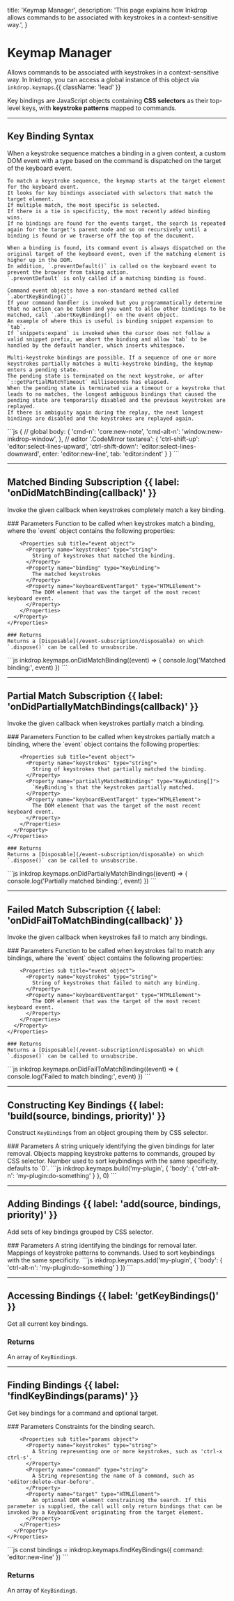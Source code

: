   title: 'Keymap Manager',
  description: 'This page explains how Inkdrop allows commands to be associated with keystrokes in a context-sensitive way.',
}

# Keymap Manager

Allows commands to be associated with keystrokes in a context-sensitive way. In Inkdrop, you can access a global instance of this object via `inkdrop.keymaps`.{{ className: 'lead' }}

Key bindings are JavaScript objects containing **CSS selectors** as their top-level keys, with **keystroke patterns** mapped to commands.

---

## Key Binding Syntax

<Row>
  <Col>
    When a keystroke sequence matches a binding in a given context, a custom DOM event with a type based on the command is dispatched on the target of the keyboard event.

    To match a keystroke sequence, the keymap starts at the target element for the keyboard event.
    It looks for key bindings associated with selectors that match the target element.
    If multiple match, the most specific is selected.
    If there is a tie in specificity, the most recently added binding wins.
    If no bindings are found for the events target, the search is repeated again for the target's parent node and so on recursively until a binding is found or we traverse off the top of the document.

    When a binding is found, its command event is always dispatched on the original target of the keyboard event, even if the matching element is higher up in the DOM.
    In addition, `.preventDefault()` is called on the keyboard event to prevent the browser from taking action.
    `.preventDefault` is only called if a matching binding is found.

    Command event objects have a non-standard method called `.abortKeyBinding()`.
    If your command handler is invoked but you programmatically determine that no action can be taken and you want to allow other bindings to be matched, call `.abortKeyBinding()` on the event object.
    An example of where this is useful is binding snippet expansion to `tab`.
    If `snippets:expand` is invoked when the cursor does not follow a valid snippet prefix, we abort the binding and allow `tab` to be handled by the default handler, which inserts whitespace.

    Multi-keystroke bindings are possible. If a sequence of one or more keystrokes partially matches a multi-keystroke binding, the keymap enters a pending state.
    The pending state is terminated on the next keystroke, or after `::getPartialMatchTimeout` milliseconds has elapsed.
    When the pending state is terminated via a timeout or a keystroke that leads to no matches, the longest ambiguous bindings that caused the pending state are temporarily disabled and the previous keystrokes are replayed.
    If there is ambiguity again during the replay, the next longest bindings are disabled and the keystrokes are replayed again.
  </Col>
  <Col sticky>
    <CodeGroup title="Key Binding Example">
    ```js
    {
      // global
      body: {
        'cmd-n': 'core:new-note',
        'cmd-alt-n': 'window:new-inkdrop-window',
      },
      // editor
      '.CodeMirror textarea': {
        'ctrl-shift-up': 'editor:select-lines-upward',
        'ctrl-shift-down': 'editor:select-lines-downward',
        enter: 'editor:new-line',
        tab: 'editor:indent'
      }
    }
    ```
    </CodeGroup>
  </Col>
</Row>

---

## Matched Binding Subscription {{ label: 'onDidMatchBinding(callback)' }}

Invoke the given callback when keystrokes completely match a key binding.

<Row>
  <Col>
    ### Parameters
    <Properties>
      <Property name="callback(event)" type="function" required>
        Function to be called when keystrokes match a binding, where the `event` object contains the following properties:

        <Properties sub title="event object">
          <Property name="keystrokes" type="string">
            String of keystrokes that matched the binding.
          </Property>
          <Property name="binding" type="Keybinding">
            The matched keystrokes
          </Property>
          <Property name="keyboardEventTarget" type="HTMLElement">
            The DOM element that was the target of the most recent keyboard event.
          </Property>
        </Properties>
      </Property>
    </Properties>

    ### Returns
    Returns a [Disposable](/event-subscription/disposable) on which `.dispose()` can be called to unsubscribe.
  </Col>
  <Col sticky>
    <CodeGroup title="Subscription Example">
    ```js
    inkdrop.keymaps.onDidMatchBinding((event) => {
      console.log('Matched binding:', event)
    })
    ```
    </CodeGroup>
  </Col>
</Row>

---

## Partial Match Subscription {{ label: 'onDidPartiallyMatchBindings(callback)' }}

Invoke the given callback when keystrokes partially match a binding.

<Row>
  <Col>
    ### Parameters
    <Properties>
      <Property name="callback(event)" type="function" required>
        Function to be called when keystrokes partially match a binding, where the `event` object contains the following properties:

        <Properties sub title="event object">
          <Property name="keystrokes" type="string">
            String of keystrokes that partially matched the binding.
          </Property>
          <Property name="partiallyMatchedBindings" type="KeyBinding[]">
            `KeyBinding`s that the keystrokes partially matched.
          </Property>
          <Property name="keyboardEventTarget" type="HTMLElement">
            The DOM element that was the target of the most recent keyboard event.
          </Property>
        </Properties>
      </Property>
    </Properties>

    ### Returns
    Returns a [Disposable](/event-subscription/disposable) on which `.dispose()` can be called to unsubscribe.
  </Col>
  <Col sticky>
    <CodeGroup title="Subscription Example">
    ```js
    inkdrop.keymaps.onDidPartiallyMatchBindings((event) => {
      console.log('Partially matched binding:', event)
    })
    ```
    </CodeGroup>
  </Col>
</Row>

---

## Failed Match Subscription {{ label: 'onDidFailToMatchBinding(callback)' }}

Invoke the given callback when keystrokes fail to match any bindings.

<Row>
  <Col>
    ### Parameters
    <Properties>
      <Property name="callback(event)" type="function" required>
        Function to be called when keystrokes fail to match any bindings, where the `event` object contains the following properties:

        <Properties sub title="event object">
          <Property name="keystrokes" type="string">
            String of keystrokes that failed to match any binding.
          </Property>
          <Property name="keyboardEventTarget" type="HTMLElement">
            The DOM element that was the target of the most recent keyboard event.
          </Property>
        </Properties>
      </Property>
    </Properties>

    ### Returns
    Returns a [Disposable](/event-subscription/disposable) on which `.dispose()` can be called to unsubscribe.
  </Col>
  <Col sticky>
    <CodeGroup title="Subscription Example">
    ```js
    inkdrop.keymaps.onDidFailToMatchBinding((event) => {
      console.log('Failed to match binding:', event)
    })
    ```
    </CodeGroup>
  </Col>
</Row>

---

## Constructing Key Bindings {{ label: 'build(source, bindings, priority)' }}

Construct `KeyBinding`s from an object grouping them by CSS selector.

<Row>
  <Col>
    ### Parameters
    <Properties>
      <Property name="source" type="string" required>
        A string uniquely identifying the given bindings for later removal.
      </Property>
      <Property name="bindings" type="object" required>
        Objects mapping keystroke patterns to commands, grouped by CSS selector.
      </Property>
      <Property name="priority" type="number">
        Number used to sort keybindings with the same specificity, defaults to `0`.
      </Property>
    </Properties>
  </Col>
  <Col sticky>
    <CodeGroup title="Constructing Bindings Example">
    ```js
    inkdrop.keymaps.build('my-plugin', {
      'body': {
        'ctrl-alt-n': 'my-plugin:do-something'
      }
    }, 0)
    ```
    </CodeGroup>
  </Col>
</Row>

---

## Adding Bindings {{ label: 'add(source, bindings, priority)' }}

Add sets of key bindings grouped by CSS selector.

<Row>
  <Col>
    ### Parameters
    <Properties>
      <Property name="source" type="string" required>
        A string identifying the bindings for removal later.
      </Property>
      <Property name="bindings" type="object" required>
        Mappings of keystroke patterns to commands.
      </Property>
      <Property name="priority" type="number">
        Used to sort keybindings with the same specificity.
      </Property>
    </Properties>
  </Col>
  <Col sticky>
    <CodeGroup title="Adding Bindings Example">
    ```js
    inkdrop.keymaps.add('my-plugin', {
      'body': {
        'ctrl-alt-n': 'my-plugin:do-something'
      }
    })
    ```
    </CodeGroup>
  </Col>
</Row>

---

## Accessing Bindings {{ label: 'getKeyBindings()' }}

Get all current key bindings.

### Returns

An array of `KeyBinding`s.

---

## Finding Bindings {{ label: 'findKeyBindings(params)' }}

Get key bindings for a command and optional target.

<Row>
  <Col>
    ### Parameters
    <Properties>
      <Property name="params" type="object" required>
        Constraints for the binding search.

        <Properties sub title="params object">
          <Property name="keystrokes" type="string">
            A String representing one or more keystrokes, such as 'ctrl-x ctrl-s'.
          </Property>
          <Property name="command" type="string">
            A String representing the name of a command, such as 'editor:delete-char-before'.
          </Property>
          <Property name="target" type="HTMLElement">
            An optional DOM element constraining the search. If this parameter is supplied, the call will only return bindings that can be invoked by a KeyboardEvent originating from the target element.
          </Property>
        </Properties>
      </Property>
    </Properties>
  </Col>
  <Col sticky>
    <CodeGroup title="Finding Bindings Example">
    ```js
    const bindings = inkdrop.keymaps.findKeyBindings({ command: 'editor:new-line' })
    ```
    </CodeGroup>
  </Col>
</Row>

### Returns

An array of `KeyBinding`s.

